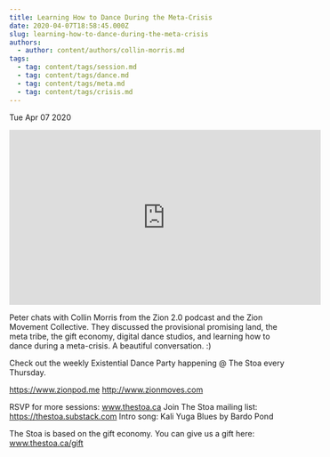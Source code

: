 ```yaml
---
title: Learning How to Dance During the Meta-Crisis
date: 2020-04-07T18:58:45.000Z
slug: learning-how-to-dance-during-the-meta-crisis
authors:
  - author: content/authors/collin-morris.md
tags:
  - tag: content/tags/session.md
  - tag: content/tags/dance.md
  - tag: content/tags/meta.md
  - tag: content/tags/crisis.md
---
```






Tue Apr 07 2020

<iframe width="560" height="315" src="https://www.youtube.com/embed/jMClDJcTC30" title="Learning How to Dance During the Meta-Crisis w/ Collin Morris" frameborder="0" allow="accelerometer; autoplay; clipboard-write; encrypted-media; gyroscope; picture-in-picture" allowfullscreen ></iframe>

Peter chats with Collin Morris from the Zion 2.0 podcast and the Zion Movement Collective. They discussed the provisional promising land, the meta tribe, the gift economy, digital dance studios, and learning how to dance during a meta-crisis. A beautiful conversation. :)

Check out the weekly Existential Dance Party happening @ The Stoa every Thursday.

https://www.zionpod.me
http://www.zionmoves.com

RSVP for more sessions: www.thestoa.ca
Join The Stoa mailing list: https://thestoa.substack.com
Intro song: Kali Yuga Blues by Bardo Pond

The Stoa is based on the gift economy. You can give us a gift here: www.thestoa.ca/gift


